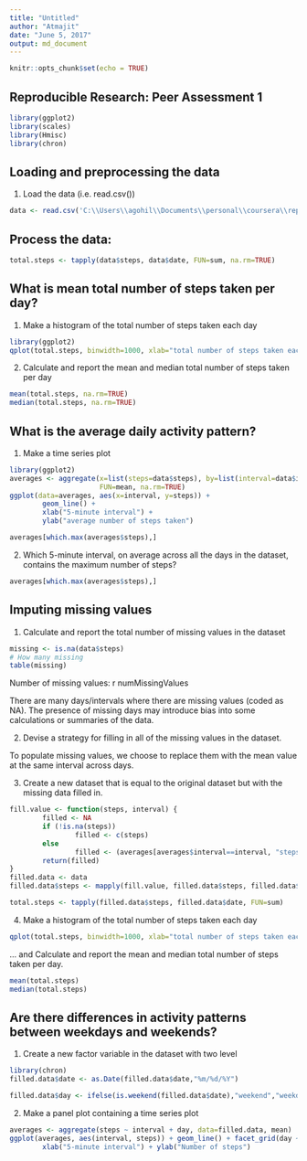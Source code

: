 ---
title: "Untitled"
author: "Atmajit"
date: "June 5, 2017"
output: md_document
---

```{r setup, include=FALSE}
knitr::opts_chunk$set(echo = TRUE)
```

## Reproducible Research: Peer Assessment 1

```{r}
library(ggplot2)
library(scales)
library(Hmisc)
library(chron)
```

## Loading and preprocessing the data

1. Load the data (i.e. read.csv())

```{r pressure, echo=FALSE}
data <- read.csv('C:\\Users\\agohil\\Documents\\personal\\coursera\\reproducible\\asgnmnt1\\activity.csv')
```

## Process the data:

```{r}
total.steps <- tapply(data$steps, data$date, FUN=sum, na.rm=TRUE)
```


## What is mean total number of steps taken per day?


1. Make a histogram of the total number of steps taken each day

```{r}
library(ggplot2)
qplot(total.steps, binwidth=1000, xlab="total number of steps taken each day")
```

2. Calculate and report the mean and median total number of steps taken per day

```{r}
mean(total.steps, na.rm=TRUE)
median(total.steps, na.rm=TRUE)
```


## What is the average daily activity pattern?

1. Make a time series plot

```{r}
library(ggplot2)
averages <- aggregate(x=list(steps=data$steps), by=list(interval=data$interval),
                      FUN=mean, na.rm=TRUE)
ggplot(data=averages, aes(x=interval, y=steps)) +
        geom_line() +
        xlab("5-minute interval") +
        ylab("average number of steps taken")

averages[which.max(averages$steps),] 

```

2. Which 5-minute interval, on average across all the days in the dataset, contains the maximum number of steps?

```{r}
averages[which.max(averages$steps),]
```


## Imputing missing values

1. Calculate and report the total number of missing values in the dataset
```{r}
missing <- is.na(data$steps)
# How many missing
table(missing)
```

Number of missing values: r numMissingValues

There are many days/intervals where there are missing values (coded as NA). The presence of missing days may introduce bias into some calculations or summaries of the data.

2. Devise a strategy for filling in all of the missing values in the dataset.

To populate missing values, we choose to replace them with the mean value at the same interval across days. 

3. Create a new dataset that is equal to the original dataset but with the missing data filled in.
```{r}
fill.value <- function(steps, interval) {
        filled <- NA
        if (!is.na(steps))
                filled <- c(steps)
        else
                filled <- (averages[averages$interval==interval, "steps"])
        return(filled)
}
filled.data <- data
filled.data$steps <- mapply(fill.value, filled.data$steps, filled.data$interval)

total.steps <- tapply(filled.data$steps, filled.data$date, FUN=sum)


```

4. Make a histogram of the total number of steps taken each day

```{r}
qplot(total.steps, binwidth=1000, xlab="total number of steps taken each day")
```

... and Calculate and report the mean and median total number of steps taken per day.

```{r}
mean(total.steps)
median(total.steps)

```



## Are there differences in activity patterns between weekdays and weekends?

1. Create a new factor variable in the dataset with two level

```{r}
library(chron)
filled.data$date <- as.Date(filled.data$date,"%m/%d/%Y")

filled.data$day <- ifelse(is.weekend(filled.data$date),"weekend","weekday")
```

2. Make a panel plot containing a time series plot

```{r}
averages <- aggregate(steps ~ interval + day, data=filled.data, mean)
ggplot(averages, aes(interval, steps)) + geom_line() + facet_grid(day ~ .) +
        xlab("5-minute interval") + ylab("Number of steps")
```
